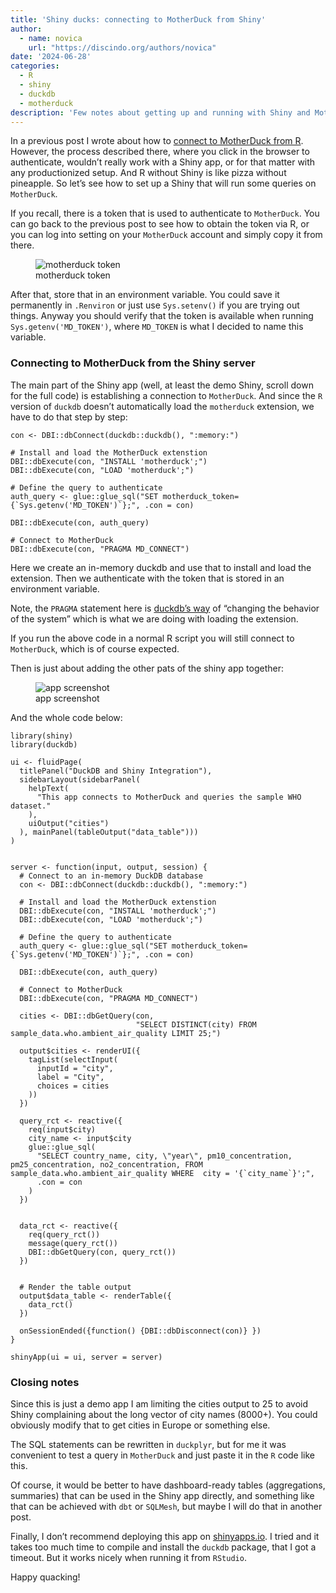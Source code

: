 ```yaml
---
title: 'Shiny ducks: connecting to MotherDuck from Shiny'
author: 
  - name: novica
    url: "https://discindo.org/authors/novica"
date: '2024-06-28'
categories:
  - R
  - shiny
  - duckdb
  - motherduck
description: 'Few notes about getting up and running with Shiny and Mother duck'
---
```



In a previous post I wrote about how to [connect to MotherDuck from R](post/joining-the-flock-from-r-working-with-data-on-motherduck/). However, 
the process described there, where you click in the browser to authenticate, 
wouldn't really work with a Shiny app, or for that matter with any productionized
setup. And R without Shiny is like pizza without pineapple. So let's see how to 
set up a Shiny that will run some queries on `MotherDuck`.

If you recall, there is a token that is used to authenticate to `MotherDuck`. You 
can go back to the previous post to see how to obtain the token via R, or you can 
log into setting on your `MotherDuck` account and simply copy it from there.

![motherduck token](images/Screenshot_20240627_135442.png)

After that, store that in an environment variable. You could save it permanently
in `.Renviron` or just use `Sys.setenv()` if you are trying out things. Anyway 
you should verify that the token is available when running `Sys.getenv('MD_TOKEN')`,
where `MD_TOKEN` is what I decided to name this variable.


### Connecting to MotherDuck from the Shiny server

The main part of the Shiny app (well, at least the demo Shiny, scroll down for 
the full code) is establishing a connection to `MotherDuck`. And since the `R` 
version of `duckdb` doesn't automatically load the `motherduck` extension, we 
have to do that step by step:

```
con <- DBI::dbConnect(duckdb::duckdb(), ":memory:")
  
# Install and load the MotherDuck extenstion
DBI::dbExecute(con, "INSTALL 'motherduck';")
DBI::dbExecute(con, "LOAD 'motherduck';")
  
# Define the query to authenticate
auth_query <- glue::glue_sql("SET motherduck_token= {`Sys.getenv('MD_TOKEN')`};", .con = con)
  
DBI::dbExecute(con, auth_query)
  
# Connect to MotherDuck
DBI::dbExecute(con, "PRAGMA MD_CONNECT")
```

Here we create an in-memory duckdb and use that to install and load the extension.
Then we authenticate with the token that is stored in an environment variable.

Note, the `PRAGMA` statement here is [duckdb's way](https://duckdb.org/docs/configuration/overview.html#configuration-reference) 
of "changing the behavior of the system" which is what we are doing with loading 
the extension.

If you run the above code in a normal R script you will still connect to 
`MotherDuck`, which is of course expected.

Then is just about adding the other pats of the shiny app together:

![app screenshot](images/Screenshot_20240628_180326.png)

And the whole code below:

```
library(shiny)
library(duckdb)

ui <- fluidPage(
  titlePanel("DuckDB and Shiny Integration"),
  sidebarLayout(sidebarPanel(
    helpText(
      "This app connects to MotherDuck and queries the sample WHO dataset."
    ),
    uiOutput("cities")
  ), mainPanel(tableOutput("data_table")))
)


server <- function(input, output, session) {
  # Connect to an in-memory DuckDB database
  con <- DBI::dbConnect(duckdb::duckdb(), ":memory:")
  
  # Install and load the MotherDuck extenstion
  DBI::dbExecute(con, "INSTALL 'motherduck';")
  DBI::dbExecute(con, "LOAD 'motherduck';")
  
  # Define the query to authenticate
  auth_query <- glue::glue_sql("SET motherduck_token= {`Sys.getenv('MD_TOKEN')`};", .con = con)
  
  DBI::dbExecute(con, auth_query)
  
  # Connect to MotherDuck
  DBI::dbExecute(con, "PRAGMA MD_CONNECT")
  
  cities <- DBI::dbGetQuery(con,
                            "SELECT DISTINCT(city) FROM sample_data.who.ambient_air_quality LIMIT 25;")
  
  output$cities <- renderUI({
    tagList(selectInput(
      inputId = "city",
      label = "City",
      choices = cities
    ))
  })
  
  query_rct <- reactive({
    req(input$city)
    city_name <- input$city
    glue::glue_sql(
      "SELECT country_name, city, \"year\", pm10_concentration, pm25_concentration, no2_concentration, FROM sample_data.who.ambient_air_quality WHERE  city = '{`city_name`}';",
      .con = con
    )
  })
  
  
  data_rct <- reactive({
    req(query_rct())
    message(query_rct())
    DBI::dbGetQuery(con, query_rct())
  })
  
  
  # Render the table output
  output$data_table <- renderTable({
    data_rct()
  })
  
  onSessionEnded({function() {DBI::dbDisconnect(con)} })  
}

shinyApp(ui = ui, server = server)
```

### Closing notes

Since this is just a demo app I am limiting the cities output to 25 to avoid Shiny
complaining about the long vector of city names (8000+). You could obviously modify
that to get cities in Europe or something else. 

The SQL statements can be rewritten in `duckplyr`, but for me it was convenient 
to test a query in `MotherDuck` and just paste it in the `R` code like this.

Of course, it would be better to have dashboard-ready tables (aggregations, summaries) 
that can be used in the Shiny app directly, and something like that can be achieved
with `dbt` or `SQLMesh`, but maybe I will do that in another post.

Finally, I don't recommend deploying this app on [shinyapps.io](https://shinyapps.io).
I tried and it takes too much time to compile and install the `duckdb` package, that I
got a timeout. But it works nicely when running it from `RStudio`.

Happy quacking!